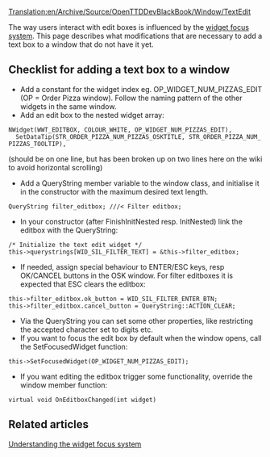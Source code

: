 [[Translation:en/Archive/Source/OpenTTDDevBlackBook/Window/TextEdit]]
{{en/Development/Navigation}}


The way users interact with edit boxes is influenced by the [[en/Archive/Source/OpenTTDDevBlackBook/Window/WidgetFocus|widget focus system]]. This page describes what modifications that are necessary to add a text box to a window that do not have it yet. 

== Checklist for adding a text box to a window ==

* Add a constant for the widget index eg. OP_WIDGET_NUM_PIZZAS_EDIT (OP = Order Pizza window). Follow the naming pattern of the other widgets in the same window.
* Add an edit box to the nested widget array:
 NWidget(WWT_EDITBOX, COLOUR_WHITE, OP_WIDGET_NUM_PIZZAS_EDIT), 
   SetDataTip(STR_ORDER_PIZZA_NUM_PIZZAS_OSKTITLE, STR_ORDER_PIZZA_NUM_PIZZAS_TOOLTIP),
(should be on one line, but has been broken up on two lines here on the wiki to avoid horizontal scrolling)
* Add a QueryString member variable to the window class, and initialise it in the constructor with the maximum desired text length.
 QueryString filter_editbox; ///< Filter editbox;
* In your constructor (after FinishInitNested resp. InitNested) link the editbox with the QueryString:
 /* Initialize the text edit widget */
 this->querystrings[WID_SIL_FILTER_TEXT] = &this->filter_editbox;
* If needed, assign special behaviour to ENTER/ESC keys, resp OK/CANCEL buttons in the OSK window. For filter editboxes it is expected that ESC clears the editbox:
 this->filter_editbox.ok_button = WID_SIL_FILTER_ENTER_BTN;
 this->filter_editbox.cancel_button = QueryString::ACTION_CLEAR;
* Via the QueryString you can set some other properties, like restricting the accepted character set to digits etc.
* If you want to focus the edit box by default when the window opens, call the SetFocusedWidget function:
 this->SetFocusedWidget(OP_WIDGET_NUM_PIZZAS_EDIT);
* If you want editing the editbox trigger some functionality, override the window member function:
 virtual void OnEditboxChanged(int widget)

== Related articles ==

[[en/Archive/Source/OpenTTDDevBlackBook/Window/WidgetFocus|Understanding the widget focus system]]